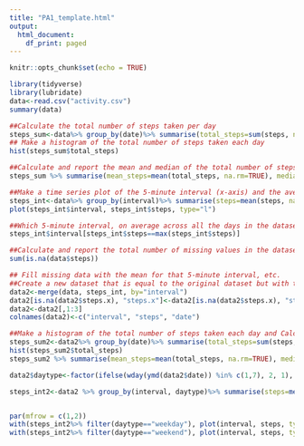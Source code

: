 ---
title: "PA1_template.html"
output:
  html_document:
    df_print: paged
---

```{r setup, include=FALSE}
knitr::opts_chunk$set(echo = TRUE)
```

```{r, warning=FALSE}
library(tidyverse)
library(lubridate)
data<-read.csv("activity.csv")
summary(data)

```

```{r}
##Calculate the total number of steps taken per day
steps_sum<-data%>% group_by(date)%>% summarise(total_steps=sum(steps, na.rm=TRUE))
## Make a histogram of the total number of steps taken each day
hist(steps_sum$total_steps)

##Calculate and report the mean and median of the total number of steps taken per day
steps_sum %>% summarise(mean_steps=mean(total_steps, na.rm=TRUE), median_steps=median(total_steps, na.rm=TRUE))

```



```{r}
##Make a time series plot of the 5-minute interval (x-axis) and the average number of steps taken, averaged across all days (y-axis)
steps_int<-data%>% group_by(interval)%>% summarise(steps=mean(steps, na.rm=TRUE))
plot(steps_int$interval, steps_int$steps, type="l")

##Which 5-minute interval, on average across all the days in the dataset, contains the maximum number of steps?
steps_int$interval[steps_int$steps==max(steps_int$steps)]

```



```{r}
##Calculate and report the total number of missing values in the dataset
sum(is.na(data$steps))

## Fill missing data with the mean for that 5-minute interval, etc.
##Create a new dataset that is equal to the original dataset but with the missing data filled in.
data2<-merge(data, steps_int, by="interval")
data2[is.na(data2$steps.x), "steps.x"]<-data2[is.na(data2$steps.x), "steps.y"]
data2<-data2[,1:3]
colnames(data2)<-c("interval", "steps", "date")

##Make a histogram of the total number of steps taken each day and Calculate and report the mean and median total number of steps taken per day. 
steps_sum2<-data2%>% group_by(date)%>% summarise(total_steps=sum(steps, na.rm=TRUE))
hist(steps_sum2$total_steps)
steps_sum2 %>% summarise(mean_steps=mean(total_steps, na.rm=TRUE), median_steps=median(total_steps, na.rm=TRUE))

```


```{r}
data2$daytype<-factor(ifelse(wday(ymd(data2$date)) %in% c(1,7), 2, 1), labels=c("weekday", "weekend"))

steps_int2<-data2 %>% group_by(interval, daytype)%>% summarise(steps=mean(steps, na.rm=TRUE))


par(mfrow = c(1,2))
with(steps_int2%>% filter(daytype=="weekday"), plot(interval, steps, type="l"))
with(steps_int2%>% filter(daytype=="weekend"), plot(interval, steps, type="l"))


```